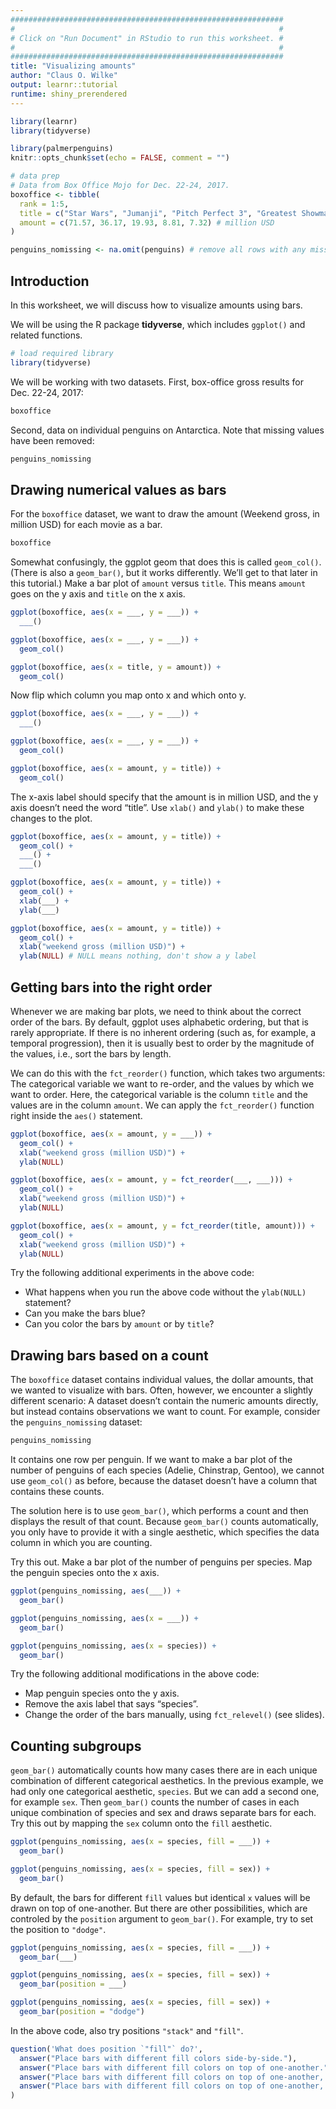 ```yaml
---
#############################################################
#                                                           #
# Click on "Run Document" in RStudio to run this worksheet. #
#                                                           #
#############################################################
title: "Visualizing amounts"
author: "Claus O. Wilke"
output: learnr::tutorial
runtime: shiny_prerendered
---
```


```r
library(learnr)
library(tidyverse)

library(palmerpenguins)
knitr::opts_chunk$set(echo = FALSE, comment = "")

# data prep
# Data from Box Office Mojo for Dec. 22-24, 2017. 
boxoffice <- tibble(
  rank = 1:5,
  title = c("Star Wars", "Jumanji", "Pitch Perfect 3", "Greatest Showman", "Ferdinand"),
  amount = c(71.57, 36.17, 19.93, 8.81, 7.32) # million USD
)

penguins_nomissing <- na.omit(penguins) # remove all rows with any missing values
```

## Introduction

In this worksheet, we will discuss how to visualize amounts using bars.

We will be using the R package **tidyverse**, which includes `ggplot()` and related functions.

```r
# load required library
library(tidyverse)
```

We will be working with two datasets. First, box-office gross results for Dec. 22-24, 2017:
```r
boxoffice
```

Second, data on individual penguins on Antarctica. Note that missing values have been removed:
```r
penguins_nomissing
```


## Drawing numerical values as bars

For the `boxoffice` dataset, we want to draw the amount (Weekend gross, in million USD) for each movie as a bar.

```r
boxoffice
```

Somewhat confusingly, the ggplot geom that does this is called `geom_col()`. (There is also a `geom_bar()`, but it works differently. We'll get to that later in this tutorial.) Make a bar plot of `amount` versus `title`. This means `amount` goes on the y axis and `title` on the x axis.

```r
ggplot(boxoffice, aes(x = ___, y = ___)) +
  ___()
```

```r
ggplot(boxoffice, aes(x = ___, y = ___)) +
  geom_col()
```

```r
ggplot(boxoffice, aes(x = title, y = amount)) +
  geom_col()
```

Now flip which column you map onto x and which onto y.

```r
ggplot(boxoffice, aes(x = ___, y = ___)) +
  ___()
```

```r
ggplot(boxoffice, aes(x = ___, y = ___)) +
  geom_col()
```

```r
ggplot(boxoffice, aes(x = amount, y = title)) +
  geom_col()
```

The x-axis label should specify that the amount is in million USD, and the y axis doesn't need the word "title". Use `xlab()` and `ylab()` to make these changes to the plot.

```r
ggplot(boxoffice, aes(x = amount, y = title)) +
  geom_col() +
  ___() +
  ___()
```

```r
ggplot(boxoffice, aes(x = amount, y = title)) +
  geom_col() +
  xlab(___) +
  ylab(___)
```

```r
ggplot(boxoffice, aes(x = amount, y = title)) +
  geom_col() +
  xlab("weekend gross (million USD)") +
  ylab(NULL) # NULL means nothing, don't show a y label
```

## Getting bars into the right order

Whenever we are making bar plots, we need to think about the correct order of the bars. By default, ggplot uses alphabetic ordering, but that is rarely appropriate. If there is no inherent ordering (such as, for example, a temporal progression), then it is usually best to order by the magnitude of the values, i.e., sort the bars by length.

We can do this with the `fct_reorder()` function, which takes two arguments: The categorical variable we want to re-order, and the values by which we want to order. Here, the categorical variable is the column `title` and the values are in the column `amount`. We can apply the `fct_reorder()` function right inside the `aes()` statement.

```r
ggplot(boxoffice, aes(x = amount, y = ___)) +
  geom_col() +
  xlab("weekend gross (million USD)") +
  ylab(NULL)
```

```r
ggplot(boxoffice, aes(x = amount, y = fct_reorder(___, ___))) +
  geom_col() +
  xlab("weekend gross (million USD)") +
  ylab(NULL)
```

```r
ggplot(boxoffice, aes(x = amount, y = fct_reorder(title, amount))) +
  geom_col() +
  xlab("weekend gross (million USD)") +
  ylab(NULL)
```

Try the following additional experiments in the above code:

- What happens when you run the above code without the `ylab(NULL)` statement?
- Can you make the bars blue?
- Can you color the bars by `amount` or by `title`?


## Drawing bars based on a count

The `boxoffice` dataset contains individual values, the dollar amounts, that we wanted to visualize with bars. Often, however, we encounter a slightly different scenario: A dataset doesn't contain the numeric amounts directly, but instead contains observations we want to count. For example, consider the `penguins_nomissing` dataset:

```r
penguins_nomissing
```

It contains one row per penguin. If we want to make a bar plot of the number of penguins of each species (Adelie, Chinstrap, Gentoo), we cannot use `geom_col()` as before, because the dataset doesn't have a column that contains these counts.

The solution here is to use `geom_bar()`, which performs a count and then displays the result of that count. Because `geom_bar()` counts automatically, you only have to provide it with a single aesthetic, which specifies the data column in which you are counting.

Try this out. Make a bar plot of the number of penguins per species. Map the penguin species onto the x axis.

```r
ggplot(penguins_nomissing, aes(___)) +
  geom_bar()
```

```r
ggplot(penguins_nomissing, aes(x = ___)) +
  geom_bar()
```

```r
ggplot(penguins_nomissing, aes(x = species)) +
  geom_bar()
```

Try the following additional modifications in the above code:

- Map penguin species onto the y axis.
- Remove the axis label that says "species".
- Change the order of the bars manually, using `fct_relevel()` (see slides).


## Counting subgroups

`geom_bar()` automatically counts how many cases there are in each unique combination of different categorical aesthetics. In the previous example, we had only one categorical aesthetic, `species`. But we can add a second one, for example `sex`. Then `geom_bar()` counts the number of cases in each unique combination of species and sex and draws separate bars for each. Try this out by mapping the `sex` column onto the `fill` aesthetic.

```r
ggplot(penguins_nomissing, aes(x = species, fill = ___)) +
  geom_bar()
```

```r
ggplot(penguins_nomissing, aes(x = species, fill = sex)) +
  geom_bar()
```

By default, the bars for different `fill` values but identical `x` values will be drawn on top of one-another. But there are other possibilities, which are controled by the `position` argument to `geom_bar()`. For example, try to set the position to `"dodge"`.

```r
ggplot(penguins_nomissing, aes(x = species, fill = ___)) +
  geom_bar(___)
```

```r
ggplot(penguins_nomissing, aes(x = species, fill = sex)) +
  geom_bar(position = ___)
```

```r
ggplot(penguins_nomissing, aes(x = species, fill = sex)) +
  geom_bar(position = "dodge")
```

In the above code, also try positions `"stack"` and `"fill"`.

```r
question('What does position `"fill"` do?',
  answer("Place bars with different fill colors side-by-side."),
  answer("Place bars with different fill colors on top of one-another."),
  answer("Place bars with different fill colors on top of one-another, and normalize the height of each compound bar to 1.", correct = TRUE),
  answer("Place bars with different fill colors on top of one-another, and normalize the sum over all bars to 1.")
)
```
